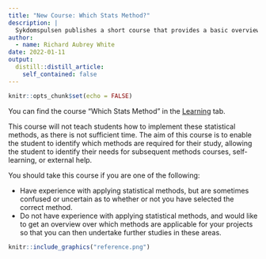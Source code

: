 ```yaml
---
title: "New Course: Which Stats Method?"
description: |
  Sykdomspulsen publishes a short course that provides a basic overview of general statistical methodology that can be useful in the areas of infectious diseases, environmental medicine, and labwork. By the end of this course, students will be able to identify appropriate statistical methods for a variety of circumstances.
author:
  - name: Richard Aubrey White
date: 2022-01-11
output:
  distill::distill_article:
    self_contained: false
---
```


```r
knitr::opts_chunk$set(echo = FALSE)
```

You can find the course "Which Stats Method" in the [Learning](./learning.html) tab.

This course will not teach students how to implement these statistical methods, as there is not sufficient time. The aim of this course is to enable the student to identify which methods are required for their study, allowing the student to identify their needs for subsequent methods courses, self-learning, or external help.

You should take this course if you are one of the following:

- Have experience with applying statistical methods, but are sometimes confused or uncertain as to whether or not you have selected the correct method.
- Do not have experience with applying statistical methods, and would like to get an overview over which methods are applicable for your projects so that you can then undertake further studies in these areas.


```r
knitr::include_graphics("reference.png")
```
